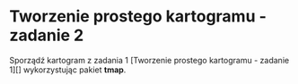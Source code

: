 # Tworzenie prostego kartogramu - zadanie 2 {-}


Sporządź kartogram z zadania 1 [Tworzenie prostego kartogramu - zadanie 1][] wykorzystując pakiet **tmap**.